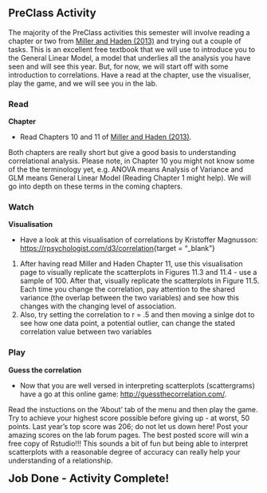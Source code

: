 ## PreClass Activity

The majority of the PreClass activities this semester will involve reading a chapter or two from <a href="https://drive.google.com/file/d/0B1fyuTuvj3YoaFdUR3FZaXNuNXc/view" target = "_blank">Miller and Haden (2013)</a> and trying out a couple of tasks. This is an excellent free textbook that we will use to introduce you to the General Linear Model, a model that underlies all the analysis you have seen and will see this year. But, for now, we will start off with some introduction to correlations. Have a read at the chapter, use the visualiser, play the game, and we will see you in the lab.


### Read

**Chapter**

* Read Chapters 10 and 11 of <a href="https://drive.google.com/file/d/0B1fyuTuvj3YoaFdUR3FZaXNuNXc/view" target = "_blank">Miller and Haden (2013)</a>. 

Both chapters are really short but give a good basis to understanding correlational analysis. Please note, in Chapter 10 you might not know some of the the terminology yet, e.g. ANOVA means Analysis of Variance and GLM means General Linear Model (Reading Chapter 1 might help). We will go into depth on these terms in the coming chapters.

### Watch

**Visualisation**

* Have a look at this visualisation of correlations by Kristoffer Magnusson: [https://rpsychologist.com/d3/correlation](https://rpsychologist.com/d3/correlation){target = "_blank"} 

1. After having read Miller and Haden Chapter 11, use this visualisation page to visually replicate the scatterplots in Figures 11.3 and 11.4 - use a sample of 100.  After that, visually replicate the scatterplots in Figure 11.5. Each time you change the correlation, pay attention to the shared variance (the overlap between the two variables) and see how this changes with the changing level of association. 
2. Also, try setting the correlation to r = .5 and then moving a sinlge dot to see how one data point, a potential outlier, can change the stated correlation value between two variables

### Play

**Guess the correlation**

* Now that you are well versed in interpreting scatterplots (scattergrams) have a go at this online game: <a href = "http://guessthecorrelation.com/" target = "_blank">http://guessthecorrelation.com/</a>. 

Read the instuctions on the 'About' tab of the menu and then play the game. Try to achieve your highest score possible before giving up - at worst, 50 points.  Last year's top score was 206; do not let us down here! Post your amazing scores on the lab forum pages. The best posted score will win a free copy of Rstudio!!!  This sounds a bit of fun but being able to interpret scatterplots with a reasonable degree of accuracy can really help your understanding of a relationship.

<span style="font-size: 22px; font-weight: bold; color: var(--blue);">Job Done - Activity Complete!</span>
